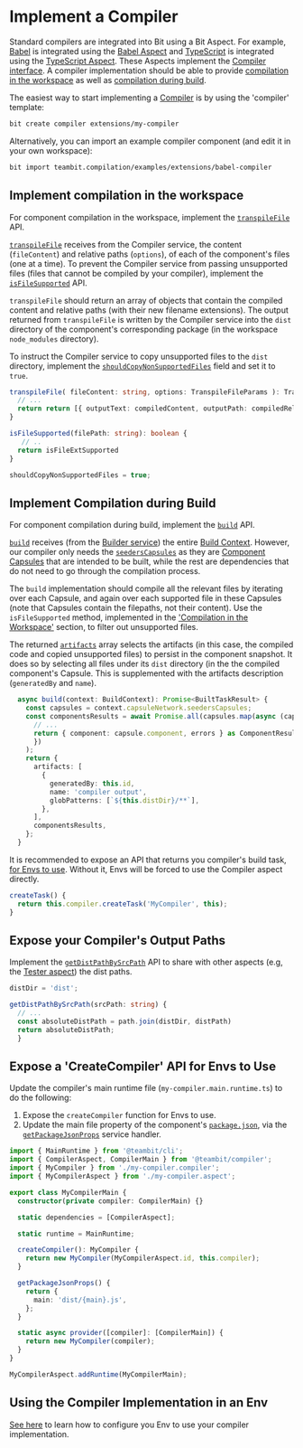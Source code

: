 # Implement a Compiler

Standard compilers are integrated into Bit using a Bit Aspect. For example, [Babel](https://babeljs.io/) is integrated using the [Babel Aspect](https://bit.dev/teambit/compilation/babel) and [TypeScript](https://www.typescriptlang.org/) is integrated using the [TypeScript Aspect](https://bit.dev/teambit/typescript/typescript).
These Aspects implement the [Compiler interface](https://bit.dev/teambit/compilation/compiler/~code/types.ts). A compiler implementation should be able to provide [compilation in the workspace](/dev-services-overview/compiler/compiling-during-development) as well as [compilation during build](/dev-services-overview/compiler/compiling-during-build).

The easiest way to start implementing a [Compiler](/dev-services-overview/compiler/compiler-overview) is by using the 'compiler' template:

```bash title="Create a new Aspect component"
bit create compiler extensions/my-compiler
```

Alternatively, you can import an example compiler component (and edit it in your own workspace):

```bash
bit import teambit.compilation/examples/extensions/babel-compiler
```

## Implement compilation in the workspace

For component compilation in the workspace, implement the [`transpileFile`](/dev-services-overview/compiler/compiler-api#transpilefile) API.

[`transpileFile`](/dev-services-overview/compiler/compiler-api#transpilefile) receives from the Compiler service, the content (`fileContent`) and relative paths (`options`), of each of the component's files (one at a time).
To prevent the Compiler service from passing unsupported files (files that cannot be compiled by your compiler), implement the [`isFileSupported`](/dev-services-overview/compiler/compiler-api#isfilesupported) API.

`transpileFile` should return an array of objects that contain the compiled content and relative paths (with their new filename extensions).
The output returned from `transpileFile` is written by the Compiler service into the `dist` directory of the component's corresponding package (in the workspace `node_modules` directory).

To instruct the Compiler service to copy unsupported files to the `dist` directory, implement the [`shouldCopyNonSupportedFiles`](/dev-services-overview/compiler/compiler-api#shouldcopynonsupportedfiles-(optional)) field and set it to `true`.

```ts
transpileFile( fileContent: string, options: TranspileFileParams ): TranspileFileOutput {
  // ...
  return return [{ outputText: compiledContent, outputPath: compiledRelPath }];
}

isFileSupported(filePath: string): boolean {
   // ..
  return isFileExtSupported
}

shouldCopyNonSupportedFiles = true;
```

## Implement Compilation during Build

For component compilation during build, implement the [`build`](/dev-services-overview/compiler/compiler-api#build) API.

[`build`](/dev-services/compiler/compiler-api#transpilefilei) receives (from the [Builder service](/dev-services-overview/builder/builder-overview)) the entire [Build Context](/dev-services-overview/builder/implement-build-task#buildcontext).
However, our compiler only needs the [`seedersCapsules`](/dev-services-overview/builder/implement-build-task#capsulenetwork) as they are [Component Capsules](/components/component-capsules) that are intended to be built, while the rest are dependencies that do not need to go through the compilation process.

The `build` implementation should compile all the relevant files by iterating over each Capsule, and again over each supported file in these Capsules (note that Capsules contain the filepaths, not their content). Use the `isFileSupported` method, implemented in the ['Compilation in the Workspace'](#implement-compilation-in-the-workspace) section, to filter out unsupported files.

The returned [`artifacts`](/dev-services-overview/builder/build-artifacts) array selects the artifacts (in this case, the compiled code and copied unsupported files) to persist in the component snapshot. It does so by selecting all files under its `dist` directory (in the the compiled component's Capsule.
This is supplemented with the artifacts description (`generatedBy` and `name`).

```ts
  async build(context: BuildContext): Promise<BuiltTaskResult> {
    const capsules = context.capsuleNetwork.seedersCapsules;
    const componentsResults = await Promise.all(capsules.map(async (capsule) => {
      // ...
      return { component: capsule.component, errors } as ComponentResult;
      })
    );
    return {
      artifacts: [
        {
          generatedBy: this.id,
          name: 'compiler output',
          globPatterns: [`${this.distDir}/**`],
        },
      ],
      componentsResults,
    };
  }
```

It is recommended to expose an API that returns you compiler's build task, [for Envs to use](/dev-services-overview/compiler/using-a-compiler). Without it, Envs will be forced to use the Compiler aspect directly.

```ts
createTask() {
  return this.compiler.createTask('MyCompiler', this);
}
```

## Expose your Compiler's Output Paths

Implement the [`getDistPathBySrcPath`](/dev-services-overview/compiler/compiler-api#getdistpathbysrcpath) API to share with other aspects (e.g, the [Tester aspect](/dev-services-overview/tester/testing-during-build)) the dist paths.

```ts
distDir = 'dist';

getDistPathBySrcPath(srcPath: string) {
  // ...
  const absoluteDistPath = path.join(distDir, distPath)
  return absoluteDistPath;
  }
```

## Expose a 'CreateCompiler' API for Envs to Use

Update the compiler's main runtime file (`my-compiler.main.runtime.ts`) to do the following:

1. Expose the `createCompiler` function for Envs to use.
1. Update the main file property of the component's [`package.json`](/packages/package-json), via the [`getPackageJsonProps`](/packages/managing-package-json) service handler.

```ts
import { MainRuntime } from '@teambit/cli';
import { CompilerAspect, CompilerMain } from '@teambit/compiler';
import { MyCompiler } from './my-compiler.compiler';
import { MyCompilerAspect } from './my-compiler.aspect';

export class MyCompilerMain {
  constructor(private compiler: CompilerMain) {}

  static dependencies = [CompilerAspect];

  static runtime = MainRuntime;

  createCompiler(): MyCompiler {
    return new MyCompiler(MyCompilerAspect.id, this.compiler);
  }

  getPackageJsonProps() {
    return {
      main: 'dist/{main}.js',
    };
  }

  static async provider([compiler]: [CompilerMain]) {
    return new MyCompiler(compiler);
  }
}

MyCompilerAspect.addRuntime(MyCompilerMain);
```

## Using the Compiler Implementation in an Env

[See here](/dev-services-overview/compiler/using-a-compiler) to learn how to configure you Env to use your compiler implementation.
